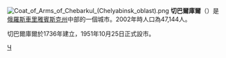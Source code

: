 {{coord|54|59|N|60|22|E|display=title}}
[[File:Coat_of_Arms_of_Chebarkul_(Chelyabinsk_oblast).png|right]]
'''切巴爾庫爾'''（{{lang-ru|Чебарку́ль}}）是[[俄羅斯|俄羅斯]][[車里雅賓斯克州|車里雅賓斯克州]]中部的一個城市。2002年時人口為47,144人。

切巴爾庫爾於1736年建立，1951年10月25日正式設市。

{{車里雅賓斯克州城市}}

[[Category:車里雅賓斯克州城市|Ч]]